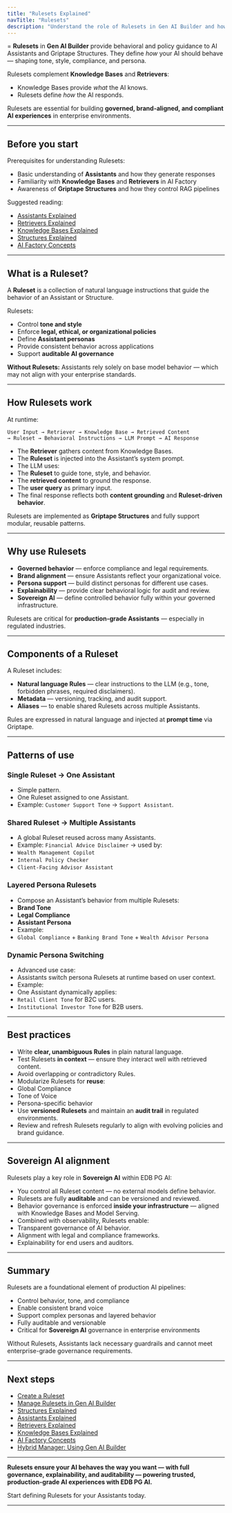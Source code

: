 ```yaml
---
title: "Rulesets Explained"
navTitle: "Rulesets"
description: "Understand the role of Rulesets in Gen AI Builder and how they guide the behavior of Assistants and Structures."
---
```


=
**Rulesets** in **Gen AI Builder** provide behavioral and policy guidance to AI Assistants and Griptape Structures.
They define *how* your AI should behave — shaping tone, style, compliance, and persona.

Rulesets complement **Knowledge Bases** and **Retrievers**:

- Knowledge Bases provide *what* the AI knows.
- Rulesets define *how* the AI responds.

Rulesets are essential for building **governed, brand-aligned, and compliant AI experiences** in enterprise environments.

---

## Before you start

Prerequisites for understanding Rulesets:

- Basic understanding of **Assistants** and how they generate responses
- Familiarity with **Knowledge Bases** and **Retrievers** in AI Factory
- Awareness of **Griptape Structures** and how they control RAG pipelines

Suggested reading:

- [Assistants Explained](assistants-explained)
- [Retrievers Explained](retrievers-explained)
- [Knowledge Bases Explained](knowledge-bases-explained)
- [Structures Explained](structures-explained)
- [AI Factory Concepts](ai-factory-concepts)

---

## What is a Ruleset?

A **Ruleset** is a collection of natural language instructions that guide the behavior of an Assistant or Structure.

Rulesets:

* Control **tone and style**
* Enforce **legal, ethical, or organizational policies**
* Define **Assistant personas**
* Provide consistent behavior across applications
* Support **auditable AI governance**

**Without Rulesets:** Assistants rely solely on base model behavior — which may not align with your enterprise standards.

---

## How Rulesets work

At runtime:

```
User Input → Retriever → Knowledge Base → Retrieved Content
→ Ruleset → Behavioral Instructions → LLM Prompt → AI Response
```

- The **Retriever** gathers content from Knowledge Bases.
- The **Ruleset** is injected into the Assistant’s system prompt.
- The LLM uses:
- The **Ruleset** to guide tone, style, and behavior.
- The **retrieved content** to ground the response.
- The **user query** as primary input.
- The final response reflects both **content grounding** and **Ruleset-driven behavior**.

Rulesets are implemented as **Griptape Structures** and fully support modular, reusable patterns.

---

## Why use Rulesets

- **Governed behavior** — enforce compliance and legal requirements.
- **Brand alignment** — ensure Assistants reflect your organizational voice.
- **Persona support** — build distinct personas for different use cases.
- **Explainability** — provide clear behavioral logic for audit and review.
- **Sovereign AI** — define controlled behavior fully within your governed infrastructure.

Rulesets are critical for **production-grade Assistants** — especially in regulated industries.

---

## Components of a Ruleset

A Ruleset includes:

- **Natural language Rules** — clear instructions to the LLM (e.g., tone, forbidden phrases, required disclaimers).
- **Metadata** — versioning, tracking, and audit support.
- **Aliases** — to enable shared Rulesets across multiple Assistants.

Rules are expressed in natural language and injected at **prompt time** via Griptape.

---

## Patterns of use

### Single Ruleset → One Assistant

- Simple pattern.
- One Ruleset assigned to one Assistant.
- Example: `Customer Support Tone` → `Support Assistant`.

### Shared Ruleset → Multiple Assistants

- A global Ruleset reused across many Assistants.
- Example: `Financial Advice Disclaimer` → used by:
- `Wealth Management Copilot`
- `Internal Policy Checker`
- `Client-Facing Advisor Assistant`

### Layered Persona Rulesets

- Compose an Assistant’s behavior from multiple Rulesets:
- **Brand Tone**
- **Legal Compliance**
- **Assistant Persona**
- Example:
- `Global Compliance` + `Banking Brand Tone` + `Wealth Advisor Persona`

### Dynamic Persona Switching

- Advanced use case:
- Assistants switch persona Rulesets at runtime based on user context.
- Example:
- One Assistant dynamically applies:
- `Retail Client Tone` for B2C users.
- `Institutional Investor Tone` for B2B users.

---

## Best practices

- Write **clear, unambiguous Rules** in plain natural language.
- Test Rulesets **in context** — ensure they interact well with retrieved content.
- Avoid overlapping or contradictory Rules.
- Modularize Rulesets for **reuse**:
- Global Compliance
- Tone of Voice
- Persona-specific behavior
- Use **versioned Rulesets** and maintain an **audit trail** in regulated environments.
- Review and refresh Rulesets regularly to align with evolving policies and brand guidance.

---

## Sovereign AI alignment

Rulesets play a key role in **Sovereign AI** within EDB PG AI:

- You control all Ruleset content — no external models define behavior.
- Rulesets are fully **auditable** and can be versioned and reviewed.
- Behavior governance is enforced **inside your infrastructure** — aligned with Knowledge Bases and Model Serving.
- Combined with observability, Rulesets enable:
- Transparent governance of AI behavior.
- Alignment with legal and compliance frameworks.
- Explainability for end users and auditors.

---

## Summary

Rulesets are a foundational element of production AI pipelines:

* Control behavior, tone, and compliance
* Enable consistent brand voice
* Support complex personas and layered behavior
* Fully auditable and versionable
* Critical for **Sovereign AI** governance in enterprise environments

Without Rulesets, Assistants lack necessary guardrails and cannot meet enterprise-grade governance requirements.

---

## Next steps

- [Create a Ruleset](/edb-postgres-ai/ai-factory/learn/how-to/gen-ai/create-ruleset)
- [Manage Rulesets in Gen AI Builder](../../gen-ai/agent-studio/rulesets/)
- [Structures Explained](structures-explained)
- [Assistants Explained](assistants-explained)
- [Retrievers Explained](retrievers-explained)
- [Knowledge Bases Explained](knowledge-bases-explained)
- [AI Factory Concepts](ai-factory-concepts)
- [Hybrid Manager: Using Gen AI Builder](/edb-postgres-ai/hybrid-manager/ai-factory/gen-ai/builder)

---

**Rulesets ensure your AI behaves the way you want — with full governance, explainability, and auditability — powering trusted, production-grade AI experiences with EDB PG AI.**

Start defining Rulesets for your Assistants today.

---
